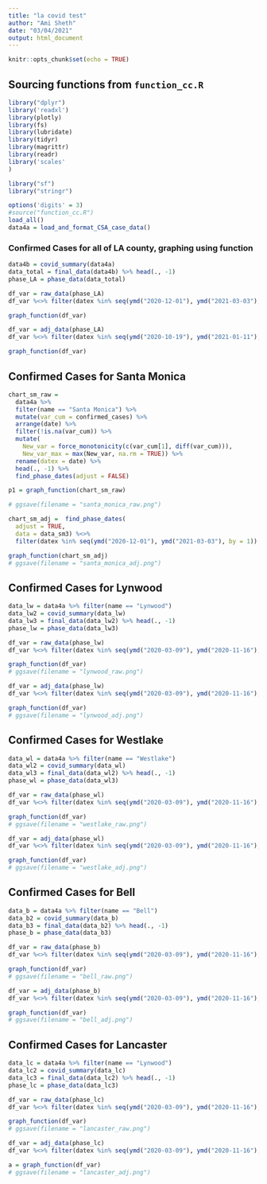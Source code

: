 ```yaml
---
title: "la covid test"
author: "Ami Sheth"
date: "03/04/2021"
output: html_document
---
```


```r
knitr::opts_chunk$set(echo = TRUE)
```

## Sourcing functions from `function_cc.R`

```r

library("dplyr")
library('readxl')
library(plotly)
library(fs)
library(lubridate)
library(tidyr)
library(magrittr)
library(readr)
library('scales'
)

library("sf")
library("stringr")

options('digits' = 3)
#source("function_cc.R")
load_all()
data4a = load_and_format_CSA_case_data()
```

### Confirmed Cases for all of LA county, graphing using function

```r


data4b = covid_summary(data4a)
data_total = final_data(data4b) %>% head(., -1)
phase_LA = phase_data(data_total)

df_var = raw_data(phase_LA) 
df_var %<>% filter(datex %in% seq(ymd("2020-12-01"), ymd("2021-03-03"), by = 1))

graph_function(df_var)

df_var = adj_data(phase_LA)
df_var %<>% filter(datex %in% seq(ymd("2020-10-19"), ymd("2021-01-11"), by = 1))

graph_function(df_var)

```


## Confirmed Cases for Santa Monica

```r

chart_sm_raw = 
  data4a %>% 
  filter(name == "Santa Monica") %>%
  mutate(var_cum = confirmed_cases) %>%
  arrange(date) %>% 
  filter(!is.na(var_cum)) %>% 
  mutate(
    New_var = force_monotonicity(c(var_cum[1], diff(var_cum))),
    New_var_max = max(New_var, na.rm = TRUE)) %>%
  rename(datex = date) %>% 
  head(., -1) %>%
  find_phase_dates(adjust = FALSE)

p1 = graph_function(chart_sm_raw)

# ggsave(filename = "santa_monica_raw.png")

chart_sm_adj =  find_phase_dates(
  adjust = TRUE,
  data = data_sm3) %<>% 
  filter(datex %in% seq(ymd("2020-12-01"), ymd("2021-03-03"), by = 1))

graph_function(chart_sm_adj)
# ggsave(filename = "santa_monica_adj.png")
```


## Confirmed Cases for Lynwood

```r
data_lw = data4a %>% filter(name == "Lynwood")
data_lw2 = covid_summary(data_lw)
data_lw3 = final_data(data_lw2) %>% head(., -1)
phase_lw = phase_data(data_lw3)

df_var = raw_data(phase_lw) 
df_var %<>% filter(datex %in% seq(ymd("2020-03-09"), ymd("2020-11-16"), by = 1))

graph_function(df_var)
# ggsave(filename = "lynwood_raw.png")

df_var = adj_data(phase_lw)
df_var %<>% filter(datex %in% seq(ymd("2020-03-09"), ymd("2020-11-16"), by = 1))

graph_function(df_var)
# ggsave(filename = "lynwood_adj.png")
```


## Confirmed Cases for Westlake

```r
data_wl = data4a %>% filter(name == "Westlake")
data_wl2 = covid_summary(data_wl)
data_wl3 = final_data(data_wl2) %>% head(., -1)
phase_wl = phase_data(data_wl3)

df_var = raw_data(phase_wl) 
df_var %<>% filter(datex %in% seq(ymd("2020-03-09"), ymd("2020-11-16"), by = 1))

graph_function(df_var)
# ggsave(filename = "westlake_raw.png")

df_var = adj_data(phase_wl)
df_var %<>% filter(datex %in% seq(ymd("2020-03-09"), ymd("2020-11-16"), by = 1))

graph_function(df_var)
# ggsave(filename = "westlake_adj.png")
```


## Confirmed Cases for Bell

```r
data_b = data4a %>% filter(name == "Bell")
data_b2 = covid_summary(data_b)
data_b3 = final_data(data_b2) %>% head(., -1)
phase_b = phase_data(data_b3)

df_var = raw_data(phase_b) 
df_var %<>% filter(datex %in% seq(ymd("2020-03-09"), ymd("2020-11-16"), by = 1))

graph_function(df_var)
# ggsave(filename = "bell_raw.png")

df_var = adj_data(phase_b)
df_var %<>% filter(datex %in% seq(ymd("2020-03-09"), ymd("2020-11-16"), by = 1))

graph_function(df_var)
# ggsave(filename = "bell_adj.png")
```

## Confirmed Cases for Lancaster 

```r
data_lc = data4a %>% filter(name == "Lynwood")
data_lc2 = covid_summary(data_lc)
data_lc3 = final_data(data_lc2) %>% head(., -1)
phase_lc = phase_data(data_lc3)

df_var = raw_data(phase_lc) 
df_var %<>% filter(datex %in% seq(ymd("2020-03-09"), ymd("2020-11-16"), by = 1))

graph_function(df_var)
# ggsave(filename = "lancaster_raw.png")

df_var = adj_data(phase_lc)
df_var %<>% filter(datex %in% seq(ymd("2020-03-09"), ymd("2020-11-16"), by = 1))

a = graph_function(df_var)
# ggsave(filename = "lancaster_adj.png")
```

